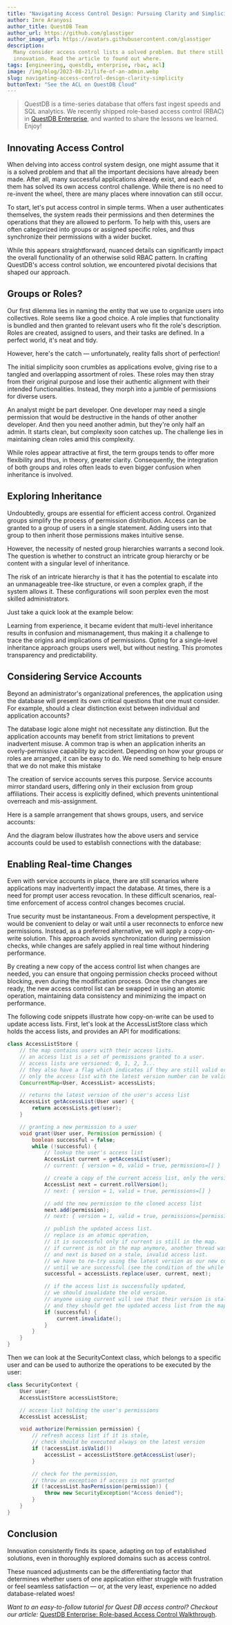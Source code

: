 ```yaml
---
title: "Navigating Access Control Design: Pursuing Clarity and Simplicity"
author: Imre Aranyosi
author_title: QuestDB Team
author_url: https://github.com/glasstiger
author_image_url: https://avatars.githubusercontent.com/glasstiger
description:
  Many consider access control lists a solved problem. But there still room for
  innovation. Read the article to found out where.
tags: [engineering, questdb, enterprise, rbac, acl]
image: /img/blog/2023-08-21/life-of-an-admin.webp
slug: navigating-access-control-design-clarity-simplicity
buttonText: "See the ACL on QuestDB Cloud"
---
```



<Banner alt="LEGO minifigures in a wide variety of costumes waiting in line in front of an office desk." src="/img/blog/2023-08-21/life-of-an-admin.webp" />

> QuestDB is a time-series database that offers fast ingest speeds and SQL
> analytics. We recently shipped role-based access control (RBAC) in
> [QuestDB Enterprise](/enterprise/), and wanted to share the lessons we
> learned. Enjoy!

## Innovating Access Control

When delving into access control system design, one might assume that it is a
solved problem and that all the important decisions have already been made.
After all, many successful applications already exist, and each of them has
solved its own access control challenge. While there is no need to re-invent the
wheel, there are many places where innovation can still occur.

To start, let's put access control in simple terms. When a user authenticates
themselves, the system reads their permissions and then determines the
operations that they are allowed to perform. To help with this, users are often
categorized into groups or assigned specific roles, and thus synchronize their
permissions with a wider bucket.

While this appears straightforward, nuanced details can significantly impact the
overall functionality of an otherwise solid RBAC pattern. In crafting QuestDB's
access control solution, we encountered pivotal decisions that shaped our
approach.

## Groups or Roles?

Our first dilemma lies in naming the entity that we use to organize users into
collectives. Role seems like a good choice. A role implies that functionality is
bundled and then granted to relevant users who fit the role's description. Roles
are created, assigned to users, and their tasks are defined. In a perfect world,
it's neat and tidy.

<Screenshot
  alt="2 people with 3 simple roles. Jay is an Admin. Bob is a Developer. Both of them are analysts. Easy-peasy!"
  title="Roles, in Utopia"
  src="/img/blog/2023-08-21/roles-utopia.webp"
/>

However, here's the catch — unfortunately, reality falls short of perfection!

The initial simplicity soon crumbles as applications evolve, giving rise to a
tangled and overlapping assortment of roles. These roles may then stray from
their original purpose and lose their authentic alignment with their intended
functionalities. Instead, they morph into a jumble of permissions for diverse
users.

An analyst might be part developer. One developer may need a single permission
that would be destructive in the hands of other another developer. And then you
need another admin, but they're only half an admin. It starts clean, but
complexity soon catches up. The challenge lies in maintaining clean roles amid
this complexity.

<Screenshot
  alt="Already things are wild. Only 5 uses, but 6 roles, a few are shared, some are special. Reality is much messier than Utopia."
  title="Roles, in reality"
  src="/img/blog/2023-08-21/roles-reality.webp"
/>

While roles appear attractive at first, the term groups tends to offer more
flexibility and thus, in theory, greater clarity. Consequently, the integration
of both groups and roles often leads to even bigger confusion when inheritance
is involved.

## Exploring Inheritance

Undoubtedly, groups are essential for efficient access control. Organized groups
simplify the process of permission distribution. Access can be granted to a
group of users in a single statement. Adding users into that group to then
inherit those permissions makes intuitive sense.

However, the necessity of nested group hierarchies warrants a second look. The
question is whether to construct an intricate group hierarchy or be content with
a singular level of inheritance.

The risk of an intricate hierarchy is that it has the potential to escalate into
an unmanageable tree-like structure, or even a complex graph, if the system
allows it. These configurations will soon perplex even the most skilled
administrators.

Just take a quick look at the example below:

<Screenshot
  alt="Groups, roles, 6 users now. But...8 groups!? Multiple permissions per group. Overlapping permissions. Ack! Help!"
  title="Inheritance Hell caused by group hierarchy"
  src="/img/blog/2023-08-21/inheritance-hell.webp"
/>

Learning from experience, it became evident that multi-level inheritance results
in confusion and mismanagement, thus making it a challenge to trace the origins
and implications of permissions. Opting for a single-level inheritance approach
groups users well, but without nesting. This promotes transparency and
predictability.

## Considering Service Accounts

Beyond an administrator's organizational preferences, the application using the
database will present its own critical questions that one must consider. For
example, should a clear distinction exist between individual and application
accounts?

The database logic alone might not necessitate any distinction. But the
application accounts may benefit from strict limitations to prevent inadvertent
misuse. A common trap is when an application inherits an overly-permissive
capability by accident. Depending on how your groups or roles are arranged, it
can be easy to do. We need something to help ensure that we do not make this
mistake

The creation of service accounts serves this purpose. Service accounts mirror
standard users, differing only in their exclusion from group affiliations. Their
access is explicitly defined, which prevents unintentional overreach and
mis-assignment.

Here is a sample arrangement that shows groups, users, and service accounts:

<Screenshot
  alt="Demonstrates service accounts. Separating human usage from system usage. It's busy, but still organized and rational. Nothing like inheritance hell! "
  title="Service Accounts"
  src="/img/blog/2023-08-21/service-accounts.webp"
/>

And the diagram below illustrates how the above users and service accounts could
be used to establish connections with the database:

<Screenshot
  alt="Showing groups and service accounts accessing a DB. Some people use PG Wire, some a REST API, and others ILP. Their permissions are organized and it's refreshing. Also nothing like inheritance hell."
  title="Users and Service Accounts connecting to the DB"
  src="/img/blog/2023-08-21/users-and-service-accounts-connecting.webp"
/>

## Enabling Real-time Changes

Even with service accounts in place, there are still scenarios where
applications may inadvertently impact the database. At times, there is a need
for prompt user access revocation. In these difficult scenarios, real-time
enforcement of access control changes becomes crucial.

True security must be instantaneous. From a development perspective, it would be
convenient to delay or wait until a user reconnects to enforce new permissions.
Instead, as a preferred alternative, we will apply a copy-on-write solution.
This approach avoids synchronization during permission checks, while changes are
safely applied in real time without hindering performance.

By creating a new copy of the access control list when changes are needed, you
can ensure that ongoing permission checks proceed without blocking, even during
the modification process. Once the changes are ready, the new access control
list can be swapped in using an atomic operation, maintaining data consistency
and minimizing the impact on performance.

The following code snippets illustrate how copy-on-write can be used to update
access lists. First, let's look at the AccessListStore class which holds the
access lists, and provides an API for modifications:

```java
class AccessListStore {
    // the map contains users with their access lists.
    // an access list is a set of permissions granted to a user.
    // access lists are versioned: 0, 1, 2, 3...
    // they also have a flag which indicates if they are still valid or not,
    // only the access list with the latest version number can be valid
    ConcurrentMap<User, AccessList> accessLists;

    // returns the latest version of the user's access list
    AccessList getAccessList(User user) {
        return accessLists.get(user);
    }

    // granting a new permission to a user
    void grant(User user, Permission permission) {
        boolean successful = false;
        while (!successful) {
            // lookup the user's access list
            AccessList current = getAccessList(user);
            // current: { version = 0, valid = true, permissions=[] }

            // create a copy of the current access list, only the version is bumped
            AccessList next = current.rollVersion();
            // next: { version = 1, valid = true, permissions=[] }

            // add the new permission to the cloned access list
            next.add(permission);
            // next: { version = 1, valid = true, permissions=[permission] }

            // publish the updated access list.
            // replace is an atomic operation,
            // it is successful only if current is still in the map.
            // if current is not in the map anymore, another thread was faster,
            // and next is based on a stale, invalid access list.
            // we have to re-try using the latest version as our new current
            // until we are successful (see the condition of the while loop above).
            successful = accessLists.replace(user, current, next);

            // if the access list is successfully updated,
            // we should invalidate the old version.
            // anyone using current will see that their version is stale now,
            // and they should get the updated access list from the map.
            if (successful) {
                current.invalidate();
            }
        }
    }
}
```

Then we can look at the SecurityContext class, which belongs to a specific user
and can be used to authorize the operations to be executed by the user:

```java
class SecurityContext {
    User user;
    AccessListStore accessListStore;

    // access list holding the user's permissions
    AccessList accessList;

    void authorize(Permission permission) {
        // refresh access list if it is stale,
        // check should be executed always on the latest version
        if (!accessList.isValid())
            accessList = accessListStore.getAccessList(user);
        }

        // check for the permission,
        // throw an exception if access is not granted
        if (!accessList.hasPermission(permission)) {
            throw new SecurityException("Access denied");
        }
    }
}
```

## Conclusion

Innovation consistently finds its space, adapting on top of established
solutions, even in thoroughly explored domains such as access control.

These nuanced adjustments can be the differentiating factor that determines
whether users of one application either struggle with frustration or feel
seamless satisfaction — or, at the very least, experience no added
database-related woes!

_Want to an easy-to-follow tutorial for Quest DB access control? Checkout our
article:_
[QuestDB Enterprise: Role-based Access Control Walkthrough](/blog/enterprise-rbac-access-control-list-tutorial).
